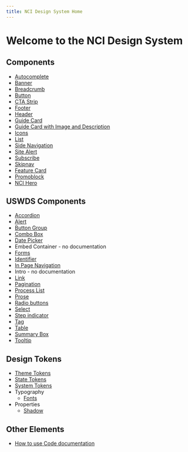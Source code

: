 ```yaml
---
title: NCI Design System Home
---
```


# Welcome to the NCI Design System

## Components

- [Autocomplete](./components/autocomplete)
- [Banner](./components/banner)
- [Breadcrumb](./components/breadcrumb)
- [Button](./components/button)
- [CTA Strip](./components/cta-strip)
- [Footer](./components/footer)
- [Header](./components/header)
- [Guide Card](./components/guide-card-row)
- [Guide Card with Image and Description](./components/guide-card-with-image-and-description)
- [Icons](./components/icons)
- [List](./components/list)
- [Side Navigation](./components/sidenav)
- [Site Alert](./components/site-alert)
- [Subscribe](./components/subscribe)
- [Skipnav](./components/skipnav)
- [Feature Card](./components/feature-card)
- [Promoblock](./components/promoblock)
- [NCI Hero](./components/nci-hero)

## USWDS Components

- [Accordion](https://designsystem.digital.gov/components/accordion/)
- [Alert](https://designsystem.digital.gov/components/alert/)
- [Button Group](https://designsystem.digital.gov/components/button-group/)
- [Combo Box](https://designsystem.digital.gov/components/combo-box/)
- [Date Picker](https://designsystem.digital.gov/components/date-picker/)
- Embed Container - no documentation
- [Forms](https://designsystem.digital.gov/components/form/)
- [Identifier](https://designsystem.digital.gov/components/identifier/)
- [In Page Navigation](https://designsystem.digital.gov/components/in-page-navigation/)
- Intro - no documentation
- [Link](https://designsystem.digital.gov/components/link/)
- [Pagination](https://designsystem.digital.gov/components/pagination/)
- [Process List](https://designsystem.digital.gov/components/process-list/)
- [Prose](https://designsystem.digital.gov/components/prose/)
- [Radio buttons](https://designsystem.digital.gov/components/radio-buttons/)
- [Select](https://designsystem.digital.gov/components/select/)
- [Step indicator](https://designsystem.digital.gov/components/step-indicator/)
- [Tag](https://designsystem.digital.gov/components/tag/)
- [Table](https://designsystem.digital.gov/components/table/)
- [Summary Box](https://designsystem.digital.gov/components/summary-box/)
- [Tooltip](https://designsystem.digital.gov/components/tooltip/)

## Design Tokens

- [Theme Tokens](./design-tokens/theme-tokens)
- [State Tokens](./design-tokens/state-tokens)
- [System Tokens](./design-tokens/system-tokens)
- Typography
  - [Fonts](./design-tokens/typography/fonts)
- Properties
  - [Shadow](./design-tokens/properties/shadow)

## Other Elements

- [How to use Code documentation](./about/development/code-examples)
